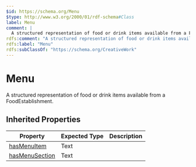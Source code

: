 ```yaml
---
$id: https://schema.org/Menu
$type: http://www.w3.org/2000/01/rdf-schema#Class
label: Menu
comment: |
  A structured representation of food or drink items available from a FoodEstablishment.
rdfs:comment: "A structured representation of food or drink items available from a FoodEstablishment."
rdfs:label: "Menu"
rdfs:subClassOf: "https://schema.org/CreativeWork"
---
```


# Menu

A structured representation of food or drink items available from a FoodEstablishment.

## Inherited Properties

| Property | Expected Type | Description |
| --- | --- | --- |
| [hasMenuItem](https://schema.org/hasMenuItem) | Text |  |
| [hasMenuSection](https://schema.org/hasMenuSection) | Text |  |
